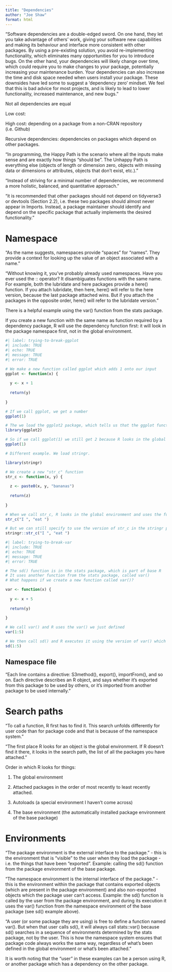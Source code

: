 ```yaml
---
title: "Dependencies"
author: "Joe Shaw"
format: html
---
```


"Software dependencies are a double-edged sword. On one hand, they let you take advantage of others’ work, giving your software new capabilities and making its behaviour and interface more consistent with other packages. By using a pre-existing solution, you avoid re-implementing functionality, which eliminates many opportunities for you to introduce bugs. On the other hand, your dependencies will likely change over time, which could require you to make changes to your package, potentially increasing your maintenance burden. Your dependencies can also increase the time and disk space needed when users install your package. These downsides have led some to suggest a ‘dependency zero’ mindset. We feel that this is bad advice for most projects, and is likely to lead to lower functionality, increased maintenance, and new bugs."

Not all dependencies are equal

Low cost:

High cost: depending on a package from a non-CRAN repository (i.e. Github)

Recursive dependencies: dependencies on packages which depend on other packages.

"In programming, the Happy Path is the scenario where all the inputs make sense and are exactly how things “should be”. The Unhappy Path is everything else (objects of length or dimension zero, objects with missing data or dimensions or attributes, objects that don’t exist, etc.)."

"Instead of striving for a minimal number of dependencies, we recommend a more holistic, balanced, and quantitative approach."

"it is recommended that other packages should not depend on tidyverse3 or devtools (Section 2.2), i.e. these two packages should almost never appear in Imports. Instead, a package maintainer should identify and depend on the specific package that actually implements the desired functionality."


# Namespace

"As the name suggests, namespaces provide “spaces” for “names”. They provide a context for looking up the value of an object associated with a name."

"Without knowing it, you’ve probably already used namespaces. Have you ever used the :: operator? It disambiguates functions with the same name. For example, both the lubridate and here packages provide a here() function. If you attach lubridate, then here, here() will refer to the here version, because the last package attached wins. But if you attach the packages in the opposite order, here() will refer to the lubridate version."

There is a helpful example using the var() function from the stats package.

If you create a new function with the same name as function required by a dependency package, R will use the dependency function first: it will look in the package namespace first, not in the global environment.

```r
#| label: trying-to-break-ggplot
#| include: TRUE
#| echo: TRUE
#| message: TRUE
#| error: TRUE

# We make a new function called ggplot which adds 1 onto our input
ggplot <- function(x) {
  
  y <- x + 1
  
  return(y)
  
}

# If we call ggplot, we get a number
ggplot(1)

# The we load the ggplot2 package, which tells us that the ggplot function is masked by the function we just made.
library(ggplot2)

# So if we call ggplot(1) we still get 2 because R looks in the global environment first (see "Search Path" section)
ggplot(1)

# Different example. We load stringr.

library(stringr)

# We create a new "str_c" function
str_c <- function(x, y) {
  
  z <- paste0(x, y, "bananas")
  
  return(z)
  
}

# When we call str_c, R looks in the global environment and uses the function we just made
str_c("I ", "eat ")

# But we can still specify to use the version of str_c in the stringr package with the :: operator.
stringr::str_c("I ", "eat ")

```

```r
#| label: trying-to-break-var
#| include: TRUE
#| echo: TRUE
#| message: TRUE
#| error: TRUE

# The sd() function is in the stats package, which is part of base R
# It uses another function from the stats package, called var()
# What happens if we create a new function called var()?

var <- function(x) {
  
  y <- x + 5
  
  return(y)
  
}

# We call var() and R uses the var() we just defined
var(1:5)

# We then call sd() and R executes it using the version of var() which is specified in the stats namespace file (i.e. not the version of var() that we just defined)
sd(1:5)

```

## Namespace file

"Each line contains a directive: S3method(), export(), importFrom(), and so on. Each directive describes an R object, and says whether it’s exported from this package to be used by others, or it’s imported from another package to be used internally."

# Search paths

"To call a function, R first has to find it. This search unfolds differently for user code than for package code and that is because of the namespace system."

"The first place R looks for an object is the global environment. If R doesn’t find it there, it looks in the search path, the list of all the packages you have attached."

Order in which R looks for things:

1. The global environment

2. Attached packages in the order of most recently to least recently attached.

3. Autoloads (a special environment I haven't come across)

4. The base environment (the automatically installed package environment of the base package)

# Environments

"The package environment is the external interface to the package." - this is the environment that is "visible" to the user when they load the package - i.e. the things that have been "exported". Example: calling the sd() function from the package environment of the base package.

"The namespace environment is the internal interface of the package." - this is the environment within the package that contains exported objects (which are present in the package environment) and also non-exported objects which the package user can't access. Example: the sd() function is called by the user from the package environment, and during its execution it uses the var() function from the namespace environment of the base package (see sd() example above).

"A user (or some package they are using) is free to define a function named var(). But when that user calls sd(), it will always call stats::var() because sd() searches in a sequence of environments determined by the stats package, not by the user. This is how the namespace system ensures that package code always works the same way, regardless of what’s been defined in the global environment or what’s been attached."

It is worth noting that the "user" in these examples can be a person using R, or another package which has a dependency on the other package.
